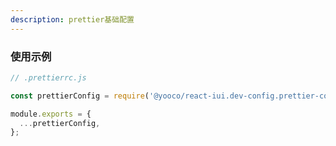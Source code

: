 ```yaml
---
description: prettier基础配置
---
```


### 使用示例

```js
// .prettierrc.js

const prettierConfig = require('@yooco/react-iui.dev-config.prettier-config');

module.exports = {
  ...prettierConfig,
};
```
